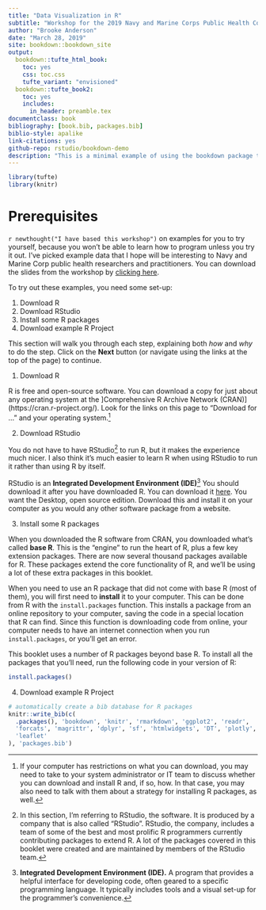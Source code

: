 ```yaml
--- 
title: "Data Visualization in R"
subtitle: "Workshop for the 2019 Navy and Marine Corps Public Health Conference"
author: "Brooke Anderson"
date: "March 28, 2019"
site: bookdown::bookdown_site
output:
  bookdown::tufte_html_book:
    toc: yes
    css: toc.css
    tufte_variant: "envisioned"
  bookdown::tufte_book2:
    toc: yes
    includes:
      in_header: preamble.tex
documentclass: book
bibliography: [book.bib, packages.bib]
biblio-style: apalike
link-citations: yes
github-repo: rstudio/bookdown-demo
description: "This is a minimal example of using the bookdown package to write a book. The output format for this example is bookdown::gitbook."
---
```


```r
library(tufte)
library(knitr)
```

# Prerequisites

`r newthought("I have based this workshop")` on examples for you to try yourself, 
because you 
won't be able to learn how to program unless you try it out. I've picked 
example data that I hope will be interesting to Navy and Marine Corp public
health researchers and practitioners. You can download the slides from the
workshop by [clicking here](https://github.com/geanders/navy_public_health/raw/master/_workshop_slides/workshop_slides.pdf).

To try out these examples, you need some set-up: 

1. Download R
2. Download RStudio
3. Install some R packages
4. Download example R Project

This section will walk you through each step, explaining both *how* and 
*why* to do the step. Click on the **Next** button (or navigate using the
links at the top of the page) to continue.

1. Download R 

R is free and open-source software. You can download a copy for just about any 
operating system at the ]Comprehensive R Archive Network (CRAN)] (https://cran.r-project.org/).
Look for the links on this page to "Download for ..." and your operating system.^[
If your computer has restrictions on what you can download, you may need to take to your
system administrator or IT team to discuss whether you can download and install R and, if 
so, how. In that case, you may also need to talk with them about a strategy for installing
R packages, as well.] 

2. Download RStudio

You do not have to have RStudio^[In this section, I'm referring to RStudio, the software. It is 
produced by a company that is also called "RStudio". RStudio, the company, includes a team of some
of the best and most prolific R programmers currently contributing packages to extend R. A lot of 
the packages covered in this booklet were created and are maintained by members of the RStudio team.]
to run R, but it makes the experience much nicer. I also 
think it's much easier to learn R when using RStudio to run it rather than using R by itself. 

RStudio is an **Integrated Development Environment (IDE)**^[**Integrated Development 
Environment (IDE).** A program that provides a helpful interface for developing code, often 
geared to a specific programming language. It typically includes tools and a visual 
set-up for the programmer's convenience.] 
You should download it after you have downloaded R. You can download it
[here](https://www.rstudio.com/products/rstudio/#Desktop). You want the Desktop, open source 
edition. Download this and install it on your computer as you would any other software package
from a website. 

3. Install some R packages

When you downloaded the R software from CRAN, you downloaded what's called **base R**. This 
is the "engine" to run the heart of R, plus a few key extension packages. There are now
several thousand packages available for R. These packages extend the core functionality of 
R, and we'll be using a lot of these extra packages in this booklet. 

When you need to use an R package that did not come with base R (most of them), you will first
need to **install** it to your computer. This can be done from R with the `install.packages` 
function. This installs a package from an online repository to your computer, saving the code
in a special location that R can find. Since this function is downloading code from online, 
your computer needs to have an internet connection when you run `install.packages`, or you'll
get an error. 

This booklet uses a number of R packages beyond base R. To install all the packages that you'll
need, run the following code in your version of R: 

```r
install.packages()
```


4. Download example R Project




```r
# automatically create a bib database for R packages
knitr::write_bib(c(
  .packages(), 'bookdown', 'knitr', 'rmarkdown', 'ggplot2', 'readr',
  'forcats', 'magrittr', 'dplyr', 'sf', 'htmlwidgets', 'DT', 'plotly', 
  'leaflet'
), 'packages.bib')
```

